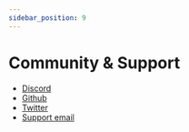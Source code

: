 ```yaml
---
sidebar_position: 9
---
```


# Community & Support

- [Discord](https://discord.gg/Sequence)
- [Github](https://github.com/0xsequence)
- [Twitter](https://twitter.com/0xSequence)
- [Support email](mailto:hello@sequence.build)
